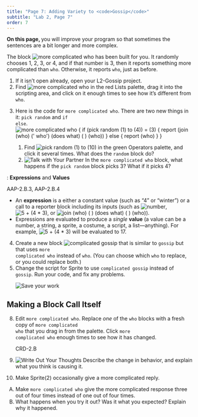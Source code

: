 ```yaml
---
title: "Page 7: Adding Variety to <code>Gossip</code>"
subtitle: "Lab 2, Page 7"
order: 7
---
```


::: learn
<p><strong>On this page, </strong> you will improve your program so that sometimes the sentences are a bit longer and more complex.</p>
:::

The block <img src="/img/1-introduction/more-complicated-who.png" title="more complicated who" alt="more complicated who"/> has been built for you. It randomly chooses 1, 2, 3, or 4, and if that number is 3, then it reports something more complicated than <code>who</code>. Otherwise, it reports <code>who</code>, just as before.

::: {#first .forYouToDo}
<ol>

<li>If it isn't open already, open your L2-Gossip project.</li>

<li>Find <img src="/img/1-introduction/more-complicated-who.png" title="more complicated who" alt="more complicated who"/> in the red Lists palette, drag it into the scripting area, and click on it enough times to see how it's different from <code>who</code>.</li>

<li>

<!--<div class="index-term" id="pick random</code>"></div>-->

Here is the code for <code>more complicated who</code>. There are two new things in it: <code>pick random</code> and <code>if else</code>.<br /> <img src="/img/1-introduction/more-complicated-who-script.png" title="more complicated who {
if (pick random (1) to (4)) = (3) {
report (join (who) (&apos;, who&apos;) (does what) ( ) (who) (,))                                                                                          
} else {
report (who)
}
}" alt="more complicated who {
if (pick random (1) to (4)) = (3) {
report (join (who) (&apos; who&apos;) (does what) ( ) (who))                                                                                          
} else {
report (who)
}
}" class="indent"/>

<ol>

<li>Find <img src="/img/blocks/pick-random-1-to-10-full-size.png" title="pick random (1) to (10)" alt="pick random (1) to (10)" class="inline"/> in the green Operators palette, and click it several times. What does the <code>random</code> block do?</li>

<li><img src="/img/icons/talk-with-your-partner.png" title="Talk with Your Partner" alt="Talk with Your Partner" class="inline"/> In the <code>more complicated who</code> block, what happens if the <code>pick random</code> block picks 3? What if it picks 4?</li>

</ol>

</li>

</ol>
:::

::: vocabFullWidth
: <strong>Expressions</strong> and <strong>Values</strong>

::: comment
AAP-2.B.3, AAP-2.B.4
:::

<ul>

<li>An <strong>expression</strong> is a either a constant value (such as "4" or "winter") or a call to a reporter block including its inputs (such as <img src="/img/2-complexity/number.png" title="number" alt="number" class="inline"/>, <img src="/img/1-introduction/5+(4x3).png" title="5 + (4 * 3)" alt="5 + (4 * 3)" class="inline nopadtb"/>, or <img src="/img/2-complexity/join-who-doeswhat-who.png" title="join (who) ( ) (does what) ( ) (who)" alt="join (who) ( ) (does what) ( ) (who)" class="inline"/>).</li>

<li>Expressions are evaluated to produce a <em>single</em> <strong>value</strong> (a value can be a number, a string, a sprite, a costume, a script, a list---anything). For example, <img src="/img/1-introduction/5+(4x3).png" title="5 + (4 * 3)" alt="5 + (4 * 3)" class="inline nopadtb"/> will be evaluated to 17.</li>

</ul>
:::

::: forYouToDo
<ol start="4">

<li>Create a new block <img src="/img/1-introduction/complicated-gossip.png" title="complicated gossip" alt="complicated gossip" class="inline nopadtb"/> that is similar to <code>gossip</code> but that uses <code>more complicated who</code> instead of <code>who</code>. (You can choose which <code>who</code> to replace, or you could replace both.)</li>

<li>Change the script for Sprite to use <code>complicated gossip</code> instead of <code>gossip</code>. Run your code, and fix any problems.</li>

<img src="/img/icons/save-now.png" title="Save your work" alt="Save your work" class="inline"/>

</ol>
:::

## Making a Block Call Itself

::: forYouToDo
<ol start="8">

<li>Edit <code>more complicated who</code>. Replace <em>one</em> of the <code>who</code> blocks with a fresh copy of <code>more complicated who</code> that you drag in from the palette. Click <code>more complicated who</code> enough times to see how it has changed.</li>

::: comment
CRD-2.B
:::

<li><img src="/img/icons/write-out-thoughts.png" title="Write Out Your Thoughts" alt="Write Out Your Thoughts" class="inline"/> Describe the change in behavior, and explain what you think is causing it.</li>

</ol>
:::

::: ifTime
<ol start="10">

<li>Make Sprite(2) occasionally give a more complicated reply.</li>

</ol>
:::

::: takeItFurther
<ol type="A">

<li>Make <code>more complicated who</code> give the more complicated response three out of four times instead of one out of four times.</li>

<li>What happens when you try it out? Was it what you expected? Explain why it happened.</li>

</ol>
:::

</body>

</html>
